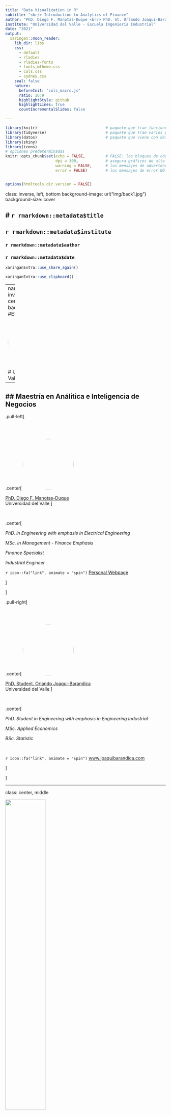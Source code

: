 ```yaml
---
title: "Data Visualization in R"
subtitle: "<br/> Introduction to Analytics of Finance"
author: "PhD. Diego F. Manotas-Duque <br/> PhD. St. Orlando Joaqui-Barandica"
institute: "Universidad del Valle - Escuela Ingeniería Industrial"
date: "2021"
output:
  xaringan::moon_reader:
    lib_dir: libs
    css: 
      - default
      - rladies
      - rladies-fonts
      - fonts_mtheme.css
      - cols.css
      - sydney.css
    seal: false  
    nature:
      beforeInit: "cols_macro.js"
      ratio: 16:9
      highlightStyle: github
      highlightLines: true
      countIncrementalSlides: false

---
```




```r
library(knitr)                              # paquete que trae funciones utiles para R Markdown
library(tidyverse)                          # paquete que trae varios paquetes comunes en el tidyverse
library(datos)                              # paquete que viene con datos populares traducidos al español :)
library(shiny)
library(icons)
# opciones predeterminadas
knitr::opts_chunk$set(echo = FALSE,         # FALSE: los bloques de código NO se muestran
                      dpi = 300,            # asegura gráficos de alta resolución
                      warning = FALSE,      # los mensajes de advertencia NO se muestran
                      error = FALSE)        # los mensajes de error NO se muestran


options(htmltools.dir.version = FALSE)
```

class: inverse, left, bottom
background-image: url("img/back1.jpg")
background-size: cover


# **`r rmarkdown::metadata$title`**
----

## **`r rmarkdown::metadata$institute`**

### `r rmarkdown::metadata$author`
### `r rmarkdown::metadata$date`

```r
xaringanExtra::use_share_again()
```

```r
xaringanExtra::use_clipboard()
```

---
name: hola
class: inverse, middle, center
background-color: #E31D1D

<img style="border-radius: 50%;" src="img/uv3.jpg"
width="150px"
/>

# Universidad del Valle

--

## Maestría en Análitica e Inteligencia de Negocios
---




.pull-left[

<br><br>

.center[
<img style="border-radius: 50%;" src="img/avatar2.PNG"
width="160px"
/>

[PhD. Diego F. Manotas-Duque](http://industrial.univalle.edu.co/profesores/diego-fernando-manotas-duque) <br>
Universidad del Valle
]

<br>

.center[

*PhD. in Engineering with emphasis in Electrical Engineering*

*MSc. in Management - Finance Emphasis*

*Finance Specialist*

*Industrial Engineer*

`r icon::fa("link", animate = "spin")` [Personal Webpage](http://industrial.univalle.edu.co/profesores/diego-fernando-manotas-duque)

]

]



.pull-right[


<br><br>

.center[
<img style="border-radius: 50%;" src="img/avatar.png"
width="160px" href="https://www.joaquibarandica.com"
/>

[PhD. Student. Orlando Joaqui-Barandica](https://www.joaquibarandica.com) <br/>
Universidad del Valle
]

<br>


.center[

*PhD. Student in Engineering with emphasis in Engineering Industrial* 
 
*MSc. Applied Economics*
 
*BSc. Statistic*

<br>

`r icon::fa("link", animate = "spin")` [www.joaquibarandica.com](https://www.joaquibarandica.com)

]


]


---

class: center, middle

<img src="img/gifinc.jpg" width="50%"/>

### [https://gifinc.univalle.edu.co/](https://gifinc.univalle.edu.co/)


---

name: menu
background-image: url("img/back2.jpg")
background-size: cover
class: left, middle, inverse

# Contenido

----


.pull-left[
### `r icon("creative-commons-remix")` [Mix de gráficos](#Mix)

### `r icon("braille")` [Interactive Graphs](#Interactive)

### `r icon("coffee")` [esquisser()](#Esquisser)

]

.pull-right[



]

---

name: Mix
class: inverse, center, middle

# `r icon("creative-commons-remix")`
# Mix de gráficos
----

.right[
.bottom[
####  [`r icon("bell")`](#menu)
]
]

---

# `r icon("pushed")` Diagrama de dispersión en 3D


El paquete `ggplot2` y sus extensiones no pueden crear una gráfica en 3D. Sin embargo, puede crear un diagrama de dispersión 3D con la función `scatterplot3d` de la librería `scatterplot3d`. 

> Tracemos el kilometraje del automóvil vs al desplazamiento del motor vs al peso del automóvil utilizando los datos del `mtcars`.


.pull-left[

`xyz.convert` permite pasar de coordenadas 3D a 2D


----

.scroll-box-16[

```r
library(scatterplot3d)
with(mtcars, {
  s3d <- scatterplot3d(
    x = disp, 
    y = wt, 
    z = mpg,
    color = "blue", 
    pch = 19,      
    type = "h",
    main = "3-D Scatterplot Example 3",
    xlab = "Displacement (cu. in.)",
    ylab = "Weight (lb/1000)",
    zlab = "Miles/(US) Gallon")
  
  # convert 3-D coords to 2D projection
  s3d.coords <- s3d$xyz.convert(disp, wt, mpg) 
  
  # plot text with 50% shrink and place to right of points
  text(s3d.coords$x, 
       s3d.coords$y,   
       labels = row.names(mtcars),  
       cex = .5, 
       pos = 4)
})
```
]

]


.pull-right[

```r
library(scatterplot3d)
with(mtcars, {
  s3d <- scatterplot3d(
    x = disp, 
    y = wt, 
    z = mpg,
    color = "blue", 
    pch = 19,      
    type = "h",
    main = "3-D Scatterplot Example 3",
    xlab = "Displacement (cu. in.)",
    ylab = "Weight (lb/1000)",
    zlab = "Miles/(US) Gallon")
  
  # convert 3-D coords to 2D projection
  s3d.coords <- s3d$xyz.convert(disp, wt, mpg) 
  
  # plot text with 50% shrink and place to right of points
  text(s3d.coords$x, 
       s3d.coords$y,   
       labels = row.names(mtcars),  
       cex = .5, 
       pos = 4)
})
```


]


---



# `r icon("pause")` Biplots


Un biplot es un gráfico especializado que intenta representar la relación entre las observaciones, entre las variables y entre las observaciones y las variables. Utilizamos la función `fviz_pca` de la librería `factoextra`.

.pull-left[

----

```r
# create a biplot
# load data
data(mtcars)

# fit a principal components model
fit <- prcomp(x = mtcars, 
              center = TRUE, 
              scale = TRUE)

# plot the results
library(factoextra)
fviz_pca(fit, 
         repel = TRUE, 
         labelsize = 3) + 
  theme_bw() +
  labs(title = "Biplot of mtcars data")
})
```

----

]


.pull-right[

```r
# create a biplot
# load data
data(mtcars)

# fit a principal components model
fit <- prcomp(x = mtcars, 
              center = TRUE, 
              scale = TRUE)

# plot the results
library(factoextra)
fviz_pca(fit, 
         repel = TRUE, 
         labelsize = 3) + 
  theme_bw() +
  labs(title = "Biplot of mtcars data")

```


]


---


# `r icon("pause")` Biplots


.pull-left[

* Los puntos representan observaciones. Las distancias más pequeñas entre puntos sugieren valores similares en el conjunto original de variables. Por ejemplo, el Toyota Corolla y el Honda Civic son similares entre sí.

* El Toyota Corolla es muy diferente al Lincoln Continental.

* Los vectores (flechas) representan variables. El ángulo entre vectores es proporcional a la correlación entre las variables. Los ángulos más pequeños indican correlaciones más fuertes. 

* Las observaciones que están más alejadas de la dirección del vector de una variable tienen los valores más altos en esa variable.

* Por ejemplo, el Toyota Corolla y el Honda Civic tienen valores más altos en mpg . El Toyota Corona tiene un mayor qsec .

]


.pull-right[

```r
# create a biplot
# load data
data(mtcars)

# fit a principal components model
fit <- prcomp(x = mtcars, 
              center = TRUE, 
              scale = TRUE)

# plot the results
library(factoextra)
fviz_pca(fit, 
         repel = TRUE, 
         labelsize = 3) + 
  theme_bw() +
  labs(title = "Biplot of mtcars data")

```


]


---


# `r icon("patreon")` Gráficos de burbujas


Un gráfico de burbujas es básicamente un diagrama de dispersión donde el tamaño del punto es proporcional a los valores de una tercera variable cuantitativa.

.pull-left[

El parámetro `range` de la función `scale_size_continuous` especifica el tamaño mínimo y máximo del símbolo de trazado. El valor predeterminado es `range=c(1,6)`

El parámetro `shape` de la función `geom_point` especifica un circulo con un color de borde y relleno.

----

.scroll-box-10[
```r
# create a bubble plot with modifications
ggplot(mtcars, 
       aes(x = wt, y = mpg, size = hp)) +
  geom_point(alpha = .5, 
             fill="cornflowerblue", 
             color="black", 
             shape=21) +
  scale_size_continuous(range = c(1, 14)) +
  labs(title = "Auto mileage by weight and horsepower",
       subtitle = "Motor Trend US Magazine (1973-74 models)",
       x = "Weight (1000 lbs)",
       y = "Miles/(US) gallon",
       size = "Gross horsepower") 
```
]

----

]


.pull-right[

```r
# create a bubble plot with modifications
ggplot(mtcars, 
       aes(x = wt, y = mpg, size = hp)) +
  geom_point(alpha = .5, 
             fill="cornflowerblue", 
             color="black", 
             shape=21) +
  scale_size_continuous(range = c(1, 14)) +
  labs(title = "Auto mileage by weight and horsepower",
       subtitle = "Motor Trend US Magazine (1973-74 models)",
       x = "Weight (1000 lbs)",
       y = "Miles/(US) gallon",
       size = "Gross horsepower") 
```


]


---


# `r icon("fire")` Mapas de calor


Un mapa de calor muestra un conjunto de datos utilizando mosaicos de colores para cada valor de variable dentro de cada observación. Hay muchas variedades de mapas de calor. Aunque la base de R viene con una la función `heatmap`. La función `superheat` genera un mejor gráfico.


.pull-left[


> El parámetro `scale = TRUE` estandariza las columnas a una media de cero y una desviación estándar de uno.

----

```r
# create a heatmap
data(mtcars)
library(superheat)
superheat(mtcars, scale = TRUE) 
```

----

> El Merc 230 tiene un tiempo de cuarto de milla ( qsec ) que está muy por encima del promedio (amarillo brillante). El Lotus Europa tiene un peso muy por debajo de la media (azul oscuro).

]


.pull-right[

```r
# create a heatmap
data(mtcars)
library(superheat)
superheat(mtcars, scale = TRUE) 
```


]


---


# `r icon("fire")` Mapas de calor


.scroll-output[
```r
# create a heatmap
data(mtcars)
library(superheat)
superheat(mtcars, scale = TRUE) 
```
]


---



# `r icon("fire")` Mapas de calor (Clúster)


Podemos utilizar la agrupación en clústeres para ordenar las filas y / o columnas. En el siguiente ejemplo, ordenaremos las filas para que los autos que son similares aparezcan cerca unos de otros. También ajustaremos el tamaño del texto y las etiquetas.


.pull-left[


----

```r
superheat(mtcars,
          scale = TRUE,
          left.label.text.size=3,
          bottom.label.text.size=3,
          bottom.label.size = .05,
          row.dendrogram = TRUE )
```

----

* La mayoría de los datos son todos númericos
* Los nombres de las filas se utilizan para etiquetar el eje izquierdo

]


.pull-right[

```r
superheat(mtcars,
          scale = TRUE,
          left.label.text.size=3,
          bottom.label.text.size=3,
          bottom.label.size = .05,
          row.dendrogram = TRUE )
```


]


---



# `r icon("fire")` Mapas de calor (Clúster)


.scroll-output[
```r
superheat(mtcars,
          scale = TRUE,
          left.label.text.size=3,
          bottom.label.text.size=3,
          bottom.label.size = .05,
          row.dendrogram = TRUE )
```
]


---




# `r icon("fire")` Mapas de calor (Ordenados)


Usemos un mapa de calor para mostrar los cambios en la esperanza de vida a lo largo del tiempo para los países asiáticos. Dado que los datos están en formato largo , primero tenemos que convertirlos a formato ancho. Luego, debemos asegurarnos de que sea un marco de datos y convertir la variable país en nombres de fila.


.pull-left[


----

.scroll-box-14[
```r
# create heatmap for gapminder data (Asia)
library(tidyr)
library(dplyr)

# load data
data(gapminder, package="gapminder")

# subset Asian countries
asia <- gapminder %>%
  filter(continent == "Asia") %>%
  select(year, country, lifeExp)

# convert to long to wide format
plotdata <- spread(asia, year, lifeExp)

# save country as row names
plotdata <- as.data.frame(plotdata)
row.names(plotdata) <- plotdata$country
plotdata$country <- NULL

# row order
sort.order <- order(plotdata$"2007")

# color scheme
library(RColorBrewer)
colors <- rev(brewer.pal(5, "Blues"))


# create the heat map
superheat(plotdata,
          scale = FALSE,
          left.label.text.size=3,
          bottom.label.text.size=3,
          bottom.label.size = .05,
          heat.pal = colors,
          order.rows = sort.order,
          title = "Life Expectancy in Asia")
```
]

----


]


.pull-right[

```r
# create heatmap for gapminder data (Asia)
library(tidyr)
library(dplyr)

# load data
data(gapminder, package="gapminder")

# subset Asian countries
asia <- gapminder %>%
  filter(continent == "Asia") %>%
  select(year, country, lifeExp)

# convert to long to wide format
plotdata <- spread(asia, year, lifeExp)

# save country as row names
plotdata <- as.data.frame(plotdata)
row.names(plotdata) <- plotdata$country
plotdata$country <- NULL

# row order
sort.order <- order(plotdata$"2007")

# color scheme
library(RColorBrewer)
colors <- rev(brewer.pal(5, "Blues"))


# create the heat map
superheat(plotdata,
          scale = FALSE,
          left.label.text.size=3,
          bottom.label.text.size=3,
          bottom.label.size = .05,
          heat.pal = colors,
          order.rows = sort.order,
          title = "Life Expectancy in Asia")
```


]


---



# `r icon("fire")` Mapas de calor (Ordenados)


.scroll-output[
```r
# create heatmap for gapminder data (Asia)
library(tidyr)
library(dplyr)

# load data
data(gapminder, package="gapminder")

# subset Asian countries
asia <- gapminder %>%
  filter(continent == "Asia") %>%
  select(year, country, lifeExp)

# convert to long to wide format
plotdata <- spread(asia, year, lifeExp)

# save country as row names
plotdata <- as.data.frame(plotdata)
row.names(plotdata) <- plotdata$country
plotdata$country <- NULL

# row order
sort.order <- order(plotdata$"2007")

# color scheme
library(RColorBrewer)
colors <- rev(brewer.pal(5, "Blues"))


# create the heat map
superheat(plotdata,
          scale = FALSE,
          left.label.text.size=3,
          bottom.label.text.size=3,
          bottom.label.size = .05,
          heat.pal = colors,
          order.rows = sort.order,
          title = "Life Expectancy in Asia")

```
]


---





# `r icon("life-ring")` Gráfico de radar


Un gráfico de radar (también llamado gráfico de araña o estrella) muestra uno o más grupos u observaciones sobre tres o más variables cuantitativas. Cada variable tiene su propio eje, todos los ejes están unidos en el centro de la figura.


.pull-left[


----

.scroll-box-14[
```r
# Libraries
library(tidyverse)
library(viridis)
library(patchwork)
library(hrbrthemes)
library(fmsb)
library(colormap)

# Create data
set.seed(1)
data <- as.data.frame(matrix( sample( 2:20 , 10 , replace=T) , ncol=10))
colnames(data) <- c("math" , "english" , "biology" , "music" , "R-coding", "data-viz" , "french" , "physic", "statistic", "sport" )

# To use the fmsb package, I have to add 2 lines to the dataframe: the max and min of each topic to show on the plot!
data <- rbind(rep(20,10) , rep(0,10) , data)

# Custom the radarChart !
par(mar=c(0,0,0,0))
radarchart( data, axistype=1, 

  #custom polygon
  pcol=rgb(0.2,0.5,0.5,0.9) , pfcol=rgb(0.2,0.5,0.5,0.5) , plwd=4 , 

  #custom the grid
  cglcol="grey", cglty=1, axislabcol="grey", caxislabels=seq(0,20,5), cglwd=0.8,

  #custom labels
  vlcex=0.8 
  )

```
]

----


]


.pull-right[

```r
# Libraries
library(tidyverse)
library(viridis)
library(patchwork)
library(hrbrthemes)
library(fmsb)
library(colormap)

# Create data
set.seed(1)
data <- as.data.frame(matrix( sample( 2:20 , 10 , replace=T) , ncol=10))
colnames(data) <- c("math" , "english" , "biology" , "music" , "R-coding", "data-viz" , "french" , "physic", "statistic", "sport" )

# To use the fmsb package, I have to add 2 lines to the dataframe: the max and min of each topic to show on the plot!
data <- rbind(rep(20,10) , rep(0,10) , data)

# Custom the radarChart !
par(mar=c(0,0,0,0))
radarchart( data, axistype=1, 

  #custom polygon
  pcol=rgb(0.2,0.5,0.5,0.9) , pfcol=rgb(0.2,0.5,0.5,0.5) , plwd=4 , 

  #custom the grid
  cglcol="grey", cglty=1, axislabcol="grey", caxislabels=seq(0,20,5), cglwd=0.8,

  #custom labels
  vlcex=0.8 
  )

```


]


---


# `r icon("qrcode")` Matriz de gráficos de dispersión


Una matriz de diagramas de dispersión es una colección de diagramas de dispersión organizados como una cuadrícula. Es similar a un gráfico de correlación, pero en lugar de mostrar correlaciones, muestra los datos subyacentes.


.pull-left[

Puede crear una matriz de diagrama de dispersión usando la función `ggpairs` en el paquete `GGally`.

Podemos ilustrar su uso examinando las relaciones entre el tamaño de los mamíferos y las características del sueño.

----

.scroll-box-14[
```r
library(GGally)

# prepare data
data(msleep, package="ggplot2")
library(dplyr)
df <- msleep %>% 
  mutate(log_brainwt = log(brainwt),
         log_bodywt = log(bodywt)) %>%
  select(log_brainwt, log_bodywt, sleep_total, sleep_rem)
 

# create a scatterplot matrix
ggpairs(df)
```
]

----


]


.pull-right[

```r
library(GGally)

# prepare data
data(msleep, package="ggplot2")
library(dplyr)
df <- msleep %>% 
  mutate(log_brainwt = log(brainwt),
         log_bodywt = log(bodywt)) %>%
  select(log_brainwt, log_bodywt, sleep_total, sleep_rem)
 

# create a scatterplot matrix
ggpairs(df)
```


]


---



# `r icon("sellsy")` Gráficos de cascada


Un gráfico de cascada ilustra el efecto acumulativo de una secuencia de valores positivos y negativos. Por ejemplo, podemos graficar el efecto acumulativo de ingresos y gastos para una empresa ficticia.


.pull-left[

----

.scroll-box-14[
```r
# create company income statement
category <- c("Sales", "Services", "Fixed Costs", 
              "Variable Costs", "Taxes")
amount <- c(101000, 52000, -23000, -15000, -10000)
income <- data.frame(category, amount) 

# create waterfall chart
library(ggplot2)
library(waterfalls)
waterfall(income) 
```
]

----


]


.pull-right[

```r
# create company income statement
category <- c("Sales", "Services", "Fixed Costs", 
              "Variable Costs", "Taxes")
amount <- c(101000, 52000, -23000, -15000, -10000)
income <- data.frame(category, amount) 

# create waterfall chart
library(ggplot2)
library(waterfalls)
waterfall(income, calc_total = TRUE) 
```


]


---




# `r icon("react")` Wordcloud


Una nube de palabras (también llamada nube de etiquetas) es básicamente una infografía que indica la frecuencia de palabras en una colección de texto (por ejemplo, tweets, un documento de texto, un conjunto de documentos de texto).


.pull-left[

----

.scroll-box-14[
```r
library("quanteda")
library("quanteda.textplots")

dfm_inaug <- corpus_subset(data_corpus_inaugural, Year <= 1826) %>% 
    dfm(remove = stopwords('english'), remove_punct = TRUE) %>%
    dfm_trim(min_termfreq = 10, verbose = FALSE)

textplot_wordcloud(dfm_inaug)
```
]

----


]


.pull-right[

```r
library("quanteda")
library("quanteda.textplots")

dfm_inaug <- corpus_subset(data_corpus_inaugural, Year <= 1826) %>% 
    dfm(remove = stopwords('english'), remove_punct = TRUE) %>%
    dfm_trim(min_termfreq = 10, verbose = FALSE)

textplot_wordcloud(dfm_inaug)
```


]


---



name: Interactive
class: inverse, center, middle

# `r icon("braille")`
# Interactive Graphs
----

.right[
.bottom[
####  [`r icon("bell")`](#menu)
]
]




---


# `r icon("map-marker-alt")` Leaflet


`Leaflet` es una biblioteca de `JavaScript` para mapas interactivos. El prospecto se puede utilizar para generar los gráficos de prospecto **R**.


.pull-left[

----

```r
# create leaflet graph
library(leaflet)

leaflet() %>%
  addTiles()


```

----


]


.pull-right[

* addTiles() De forma predeterminada utiliza la base de OpenStreetMap
* addMarkers() Se pueden ir agregando capas al mapa..
* addCircles()
* addCircleMarkers()
* addPolylines()
* etc... 
* Puede consultar la ayuda de la función: [leaflet()](https://cran.r-project.org/web/packages/leaflet/leaflet.pdf) 

]


---


```r
# create leaflet graph
library(leaflet)

leaflet() %>% 
  addTiles()

```


---


```r
library(leaflet)

leaflet() %>%
  addTiles() %>%
  addMarkers(lng=-75.217, 
             lat=4.433, 
             popup="Ibagué - Tolima")
```



---


# `r icon("coffee")` Plotly


`Plotly` es un servicio comercial y un producto de código abierto para crear visualizaciones interactivas de alta gama. El paquete `plotly` le permite crear gráficos interactivos desde dentro de **R**. Además, cualquier gráfico `ggplot2` se puede convertir en un gráfico `plotly`.

.pull-left[

Dentro de esta librería destaca la función: 

## ggplotly()

> Esta función es escencial para convertir un gráfico estático de `ggplot` a dinámico en `plotly`

Es vital que el gráfico se guarde en un objeto.

]


.pull-right[


```r
# create plotly graph.
library(ggplot2)
library(plotly)

p <- ggplot(mpg, aes(x=displ, 
                     y=hwy, 
                     color=class)) +
  geom_point(size=3) +
  labs(x = "Engine displacement",
       y = "Highway Mileage",
       color = "Car Class") +
  theme_bw()

ggplotly(p)
```


]


---



# `r icon("coffee")` ggplotly


.pull-left[

----

```r
# create plotly graph.
library(ggplot2)
library(plotly)

p <- ggplot(mpg, aes(x=displ, 
                     y=hwy, 
                     color=class)) +
  geom_point(size=3) +
  labs(x = "Engine displacement",
       y = "Highway Mileage",
       color = "Car Class") +
  theme_bw()

ggplotly(p)
```

----

]


.pull-right[


```r
# create plotly graph.
library(ggplot2)
library(plotly)

p <- ggplot(mpg, aes(x=displ, 
                     y=hwy, 
                     color=class)) +
  geom_point(size=3) +
  labs(x = "Engine displacement",
       y = "Highway Mileage",
       color = "Car Class") +
  theme_bw()

ggplotly(p)
```


]


---



# `r icon("coffee")` ggplotly


.pull-left[

----

```r
# Build dataset with different distributions
data <- data.frame(
  type = c( rep("edge peak", 1000), rep("comb", 1000), rep("normal", 1000), rep("uniform", 1000), rep("bimodal", 1000), rep("skewed", 1000) ),
  value = c( rnorm(900), rep(3, 100), rnorm(360, sd=0.5), rep(c(-1,-0.75,-0.5,-0.25,0,0.25,0.5,0.75), 80), rnorm(1000), runif(1000), rnorm(500, mean=-2), rnorm(500, mean=2), abs(log(rnorm(1000))) )
)

# Represent it
p<-data %>%
  ggplot( aes(x=value)) +
    geom_histogram(fill="#69b3a2", color="#e9ecef", alpha=0.9) +
    facet_wrap(~type, scale="free_x") +
    theme_ipsum() +
    theme(
      panel.spacing = unit(0.1, "lines"),
      axis.title.x=element_blank(),
      axis.text.x=element_blank(),
      axis.ticks.x=element_blank()
    )

ggplotly(p)
```

----

]


.pull-right[


```r
# Build dataset with different distributions
data <- data.frame(
  type = c( rep("edge peak", 1000), rep("comb", 1000), rep("normal", 1000), rep("uniform", 1000), rep("bimodal", 1000), rep("skewed", 1000) ),
  value = c( rnorm(900), rep(3, 100), rnorm(360, sd=0.5), rep(c(-1,-0.75,-0.5,-0.25,0,0.25,0.5,0.75), 80), rnorm(1000), runif(1000), rnorm(500, mean=-2), rnorm(500, mean=2), abs(log(rnorm(1000))) )
)

# Represent it
p<-data %>%
  ggplot( aes(x=value)) +
    geom_histogram(fill="#69b3a2", color="#e9ecef", alpha=0.9) +
    facet_wrap(~type, scale="free_x") +
    theme_ipsum() +
    theme(
      panel.spacing = unit(0.1, "lines"),
      axis.title.x=element_blank(),
      axis.text.x=element_blank(),
      axis.ticks.x=element_blank()
    )

ggplotly(p)
```


]


---



# `r icon("coffee")` Plotly


Si el objetivo es desarrollar el gráfico directamente con la librería `plotly` y no con la librería `ggplot2`, se puede utilizar `plot_ly`.

.pull-left[

----

```r
library(plotly)

fig <- plot_ly(data = iris, x = ~Sepal.Length, y = ~Petal.Length)

fig
```

----

]


.pull-right[


```r
library(plotly)

fig <- plot_ly(data = iris, x = ~Sepal.Length, y = ~Petal.Length)

fig
```


]




---




# `r icon("coffee")` Plotly



.pull-left[

----

```r
library(plotly)

fig <- plot_ly(data = iris, x = ~Sepal.Length, y = ~Petal.Length, color = ~Species)

fig
```

----

]


.pull-right[


```r
library(plotly)

fig <- plot_ly(data = iris, x = ~Sepal.Length, y = ~Petal.Length, color = ~Species)

fig
```


]




---



# `r icon("coffee")` Plotly



.pull-left[

----

```r
library(plotly)

fig <- plot_ly(
  x = c("giraffes", "orangutans", "monkeys"),
  y = c(20, 14, 23),
  name = "SF Zoo",
  type = "bar"
)

fig
```

----

]


.pull-right[


```r
library(plotly)

fig <- plot_ly(
  x = c("giraffes", "orangutans", "monkeys"),
  y = c(20, 14, 23),
  name = "SF Zoo",
  type = "bar"
)

fig
```


]


---




# `r icon("coffee")` Plotly



.pull-left[

----

```r
library(plotly)

Animals <- c("giraffes", "orangutans", "monkeys")
SF_Zoo <- c(20, 14, 23)
LA_Zoo <- c(12, 18, 29)
data <- data.frame(Animals, SF_Zoo, LA_Zoo)

fig <- plot_ly(data, x = ~Animals, y = ~SF_Zoo, type = 'bar', name = 'SF Zoo')
fig <- fig %>% add_trace(y = ~LA_Zoo, name = 'LA Zoo')
fig <- fig %>% layout(yaxis = list(title = 'Count'), barmode = 'group')

fig
```

----

]


.pull-right[


```r
library(plotly)

Animals <- c("giraffes", "orangutans", "monkeys")
SF_Zoo <- c(20, 14, 23)
LA_Zoo <- c(12, 18, 29)
data <- data.frame(Animals, SF_Zoo, LA_Zoo)

fig <- plot_ly(data, x = ~Animals, y = ~SF_Zoo, type = 'bar', name = 'SF Zoo')
fig <- fig %>% add_trace(y = ~LA_Zoo, name = 'LA Zoo')
fig <- fig %>% layout(yaxis = list(title = 'Count'), barmode = 'group')

fig
```


]




---





# `r icon("coffee")` Plotly



.pull-left[

----

```r
library(plotly)

USPersonalExpenditure <- data.frame("Categorie"=rownames(USPersonalExpenditure), USPersonalExpenditure)
data <- USPersonalExpenditure[,c('Categorie', 'X1960')]

fig <- plot_ly(data, labels = ~Categorie, values = ~X1960, type = 'pie')
fig <- fig %>% layout(title = 'United States Personal Expenditures by Categories in 1960',
         xaxis = list(showgrid = FALSE, zeroline = FALSE, showticklabels = FALSE),
         yaxis = list(showgrid = FALSE, zeroline = FALSE, showticklabels = FALSE))

fig
```

----

]


.pull-right[


```r
library(plotly)

USPersonalExpenditure <- data.frame("Categorie"=rownames(USPersonalExpenditure), USPersonalExpenditure)
data <- USPersonalExpenditure[,c('Categorie', 'X1960')]

fig <- plot_ly(data, labels = ~Categorie, values = ~X1960, type = 'pie')
fig <- fig %>% layout(title = 'United States Personal Expenditures by Categories in 1960',
         xaxis = list(showgrid = FALSE, zeroline = FALSE, showticklabels = FALSE),
         yaxis = list(showgrid = FALSE, zeroline = FALSE, showticklabels = FALSE))

fig
```


]




---


# `r icon("coffee")` Plotly


.pull-left[

----

````markdown
library(plotly)

# volcano is a numeric matrix that ships with R
fig.3d <- plot_ly(z = ~volcano)
fig.3d <- fig.3d %>% add_surface()

fig.3d

````

----

]


.pull-right[



```r

library(plotly)
# volcano is a numeric matrix that ships with R
fig.3d <- plot_ly(z = ~volcano)
fig.3d <- fig.3d %>% add_surface()

htmltools::save_html(fig.3d, file="img/fig.3d.html")

```

.center[
<iframe src="img/fig.3d.html" allowtransparency="true" height="450" width="1100" scrolling="yes" style="border: none;" data-external="1"></iframe>
]


]


---



# `r icon("coffee")` Plotly



.pull-left[

----

```r
library(plotly)
df <- read.csv('https://raw.githubusercontent.com/plotly/datasets/master/finance-charts-apple.csv')
fig <- plot_ly(
  type = "scatter",
  x = as.Date(df$Date, format= "%Y-%m-%d"), 
  y = df$AAPL.High,
  name = 'AAPL High',
  mode = "lines",
)
fig <- fig %>%
  layout(
    title = "Time Series with Custom Date-Time Format",
    xaxis = list(
      type = "date",
      range=c('2015-12-01', '2016-01-15')
    )
  )
fig
```

----

]


.pull-right[


```r
library(plotly)
df <- read.csv('https://raw.githubusercontent.com/plotly/datasets/master/finance-charts-apple.csv')
fig <- plot_ly(
  type = "scatter",
  x = as.Date(df$Date, format= "%Y-%m-%d"), 
  y = df$AAPL.High,
  name = 'AAPL High',
  mode = "lines",
)
fig <- fig %>%
  layout(
    title = "Time Series with Custom Date-Time Format",
    xaxis = list(
      type = "date",
      range=c('2015-12-01', '2016-01-15')
    )
  )
fig
```


]



---



# `r icon("coffee")` Plotly

* Consultar más estilos: [Plotly in R](https://plotly.com/r/)

.pull-left[

----

```r
library(plotly)
library(gapminder)

df <- gapminder 
fig <- df %>%
  plot_ly(
    x = ~gdpPercap, 
    y = ~lifeExp, 
    size = ~pop, 
    color = ~continent, 
    frame = ~year, 
    text = ~country, 
    hoverinfo = "text",
    type = 'scatter',
    mode = 'markers'
  )
fig <- fig %>% layout(
    xaxis = list(
      type = "log"
    )
  )

fig
```

----

]


.pull-right[


```r

library(plotly)
library(gapminder)

df <- gapminder 
fig <- df %>%
  plot_ly(
    x = ~gdpPercap, 
    y = ~lifeExp, 
    size = ~pop, 
    color = ~continent, 
    frame = ~year, 
    text = ~country, 
    hoverinfo = "text",
    type = 'scatter',
    mode = 'markers'
  )
fig <- fig %>% layout(
    xaxis = list(
      type = "log"
    )
  )

fig
```


]





---

# `r icon("grip-vertical")` rCharts



.pull-left[

----

````markdown
require(devtools)
install_github('ramnathv/rCharts')


library(rCharts)
data(economics, package = "ggplot2")
econ <- transform(economics, date = as.character(date))
m1 <- mPlot(x = "date", y = c("psavert", "uempmed"), type = "Line", data = econ)
m1$set(pointSize = 0, lineWidth = 1)

m1
````

----

]


.pull-right[

> `rCharts` puede crear una amplia gama de gráficos interactivos.

* `rCharts` es un paquete de **R** para crear, personalizar y publicar visualizaciones javascript interactivas desde **R** utilizando una interfaz de trazado de estilo `lattice`.

* Es necesaria su instalación desde el entorno de desarrolladores: *Github*

* Requiere apriori la librería `devtools`


````markdown

require(devtools)
install_github('ramnathv/rCharts')

````

* Consultar la página del desarrollador: [https://github.com/ramnathv/rCharts](https://github.com/ramnathv/rCharts)

]



---



# `r icon("h-square")` Highcharter



.pull-left[

El paquete `highcharter` proporciona acceso a la biblioteca de gráficos JavaScript **Highcharts**. La biblioteca es gratuita para uso no comercial. Aquí, hay una muestra de algunos gráficos. Consultar más en la web [Highchart](https://www.highcharts.com/blog/posts/frameworks/r-stat/)

* **Histogramas:**

```r

library(highcharter)

x <- c(rnorm(10000), rnorm(1000, 4, 0.5))

hchart(x, name = "data") 
```


* **Series:**

```r
library(highcharter)
library(forecast)

airforecast <- forecast(auto.arima(AirPassengers), level = 95)

hchart(airforecast)
```


]

.pull-right[

* **Mapas:**

```r
library(treemap)
library(highcharter)

data(GNI2014, package = "treemap")

hcmap(
  "custom/world-robinson-lowres", 
  data = GNI2014,
  name = "Gross national income per capita", 
  value = "GNI",
  borderWidth = 0,
  nullColor = "#d3d3d3",
  joinBy = c("iso-a3", "iso3")
) %>%
  hc_colorAxis(
    stops = color_stops(colors = viridisLite::inferno(10, begin = 0.1)),
    type = "logarithmic"
  ) 

```

]

---

# `r icon("h-square")` Highcharter

```r
library(highcharter)

x <- c(rnorm(10000), rnorm(1000, 4, 0.5))

hchart(x, name = "data") 
```


---



# `r icon("h-square")` Highcharter

```r
library(highcharter)
library(forecast)

airforecast <- forecast(auto.arima(AirPassengers), level = 95)

hchart(airforecast)
```




---


# `r icon("h-square")` Highcharter

```r
library(treemap)
library(highcharter)

data(GNI2014, package = "treemap")

hcmap(
  "custom/world-robinson-lowres", 
  data = GNI2014,
  name = "Gross national income per capita", 
  value = "GNI",
  borderWidth = 0,
  nullColor = "#d3d3d3",
  joinBy = c("iso-a3", "iso3")
) %>%
  hc_colorAxis(
    stops = color_stops(colors = viridisLite::inferno(10, begin = 0.1)),
    type = "logarithmic"
  ) 

```




---


# `r icon("shield-alt")` gganimate()


.pull-left[

----

```r
library(ggplot2)
library(dplyr)

library(gapminder)
datos = gapminder


grafico <- datos %>%
  ggplot() + 
    geom_point(aes(x = gdpPercap, y = lifeExp, col = continent, size = pop), alpha = 0.8) + theme_minimal() + 
    theme(legend.position = "bottom") + guides(size = "none") + 
    labs(x = "PIB per Capita" ,y = "Esperanza de Vida",  col = "") 


library(gganimate)

grafico +
  transition_time(year)+
  labs(title = "Año: {frame_time}")

```

----

]



.pull-right[


```r
library(ggplot2)
library(dplyr)

library(gapminder)
datos = gapminder


grafico <- datos %>%
  ggplot() + 
    geom_point(aes(x = gdpPercap, y = lifeExp, col = continent, size = pop), alpha = 0.8) + theme_minimal() + 
    theme(legend.position = "bottom") + guides(size = "none") + 
    labs(x = "PIB per Capita" ,y = "Esperanza de Vida",  col = "") 


library(gganimate)

grafico +
  transition_time(year)+
  labs(title = "Año: {frame_time}")


```



]



---




# `r icon("shield-alt")` gganimate()


.pull-left[

----

.scroll-box-20[
```r
library(ggplot2)
library(dplyr)

library(gapminder)
datos = gapminder


datos2 <- datos %>%
  group_by(year) %>%
  arrange(year, desc(gdpPercap)) %>%
  mutate(ranking = row_number()) %>%
  filter(ranking <=15)


animacion <- datos2 %>%
  ggplot() +
  geom_col(aes(ranking, gdpPercap, fill = country)) +
  geom_text(aes(ranking, gdpPercap, label = gdpPercap), hjust=-0.1) +
  geom_text(aes(ranking, y=0 , label = country), hjust=1.1) + 
  geom_text(aes(x=15, y=max(gdpPercap) , label = as.factor(year)), vjust = 0.2, alpha = 0.5,  col = "gray", size = 20) +
  coord_flip(clip = "off", expand = FALSE) + scale_x_reverse() +
  theme_minimal() + theme(
    panel.grid = element_blank(), 
    legend.position = "none",
    axis.ticks.y = element_blank(),
    axis.title.y = element_blank(),
    axis.text.y = element_blank(),
    plot.margin = margin(1, 4, 1, 3, "cm")
  ) +
  transition_states(year, state_length = 0, transition_length = 2) +
  enter_fade() +
  exit_fade() + 
  ease_aes('quadratic-in-out') 

animate(animacion, width = 700, height = 432, fps = 25, duration = 15, rewind = FALSE)

```
]

----

]



.pull-right[


```r
library(ggplot2)
library(dplyr)

library(gapminder)
datos = gapminder


datos2 <- datos %>%
  group_by(year) %>%
  arrange(year, desc(gdpPercap)) %>%
  mutate(ranking = row_number()) %>%
  filter(ranking <=15)


animacion <- datos2 %>%
  ggplot() +
  geom_col(aes(ranking, gdpPercap, fill = country)) +
  geom_text(aes(ranking, gdpPercap, label = gdpPercap), hjust=-0.1) +
  geom_text(aes(ranking, y=0 , label = country), hjust=1.1) + 
  geom_text(aes(x=15, y=max(gdpPercap) , label = as.factor(year)), vjust = 0.2, alpha = 0.5,  col = "gray", size = 20) +
  coord_flip(clip = "off", expand = FALSE) + scale_x_reverse() +
  theme_minimal() + theme(
    panel.grid = element_blank(), 
    legend.position = "none",
    axis.ticks.y = element_blank(),
    axis.title.y = element_blank(),
    axis.text.y = element_blank(),
    plot.margin = margin(1, 4, 1, 3, "cm")
  ) +
  transition_states(year, state_length = 0, transition_length = 2) +
  enter_fade() +
  exit_fade() + 
  ease_aes('quadratic-in-out') 

animate(animacion, width = 700, height = 432, fps = 25, duration = 15, rewind = FALSE)


```



]



---

# `r icon("shield-alt")` gganimate()



.pull-left[

----


```r
datos %>%
  filter(country == "Spain") %>%
  ggplot(aes(year, pop)) + geom_point() + geom_line() + 
  geom_text(aes(x = min(year), y = min(pop), label = as.factor(year)) , hjust=-2, vjust = -0.2, alpha = 0.5,  col = "gray", size = 20) +
  theme_minimal() +
  transition_reveal(year) + 
  view_follow()

```


----

]



.pull-right[


```r

datos %>%
  filter(country == "Spain") %>%
  ggplot(aes(year, pop)) + geom_point() + geom_line() + 
  geom_text(aes(x = min(year), y = min(pop), label = as.factor(year)) , hjust=-2, vjust = -0.2, alpha = 0.5,  col = "gray", size = 20) +
  theme_minimal() +
  transition_reveal(year) + 
  view_follow()

```



]


---



# `r icon("shield-alt")` gganimate()




.pull-left[

> Si quiere informarse más puede hacer en el manual de la función [`gganimate()`](https://cran.r-project.org/web/packages/gganimate/gganimate.pdf)

----

```r
p1 <- ggplot(gapminder, aes(gdpPercap, lifeExp, size = pop, colour = country)) +
             geom_point(alpha = 0.7, show.legend = FALSE) +
             scale_colour_manual(values = country_colors) +
             scale_size(range = c(2, 12)) +
             scale_x_log10() +
             facet_wrap(~continent) +
 # Animating the plot
             labs(title = 'Year: {frame_time}', x = 'GDP per capita', y = 'Life expectancy') +
             transition_time(year) +
             ease_aes('linear')

animate(p1)

```

----

]



.pull-right[


```r
p1 <- ggplot(gapminder, aes(gdpPercap, lifeExp, size = pop, colour = country)) +
             geom_point(alpha = 0.7, show.legend = FALSE) +
             scale_colour_manual(values = country_colors) +
             scale_size(range = c(2, 12)) +
             scale_x_log10() +
             facet_wrap(~continent) +
             # Animating the plot
             labs(title = 'Year: {frame_time}', x = 'GDP per capita', y = 'Life expectancy') +
             transition_time(year) +
             ease_aes('linear')

animate(p1)
```



]


---


name: Esquisser
class: inverse, center, middle

# `r icon("coffee")`
# Esquisser
----

.right[
.bottom[
####  [`r icon("bell")`](#menu)
]
]



---

# `r icon("coffee")` esquisser()


.left-column[

`library(esquisse)`

`data(iris)`

`esquisser()`


]


.right-column[

.center[
<img src="img/esquisser.gif" width="70%"/>
]

]
---


class: inverse, center, middle
background-color: #00081d




.pull-left[

.center[
<br><br>

# Thanks!!!

<br><br><br><br><br>



### Questions?
]


]


.pull-right[


.center[
<img style="border-radius: 50%;" src="img/avatar2.PNG"
width="100px"
/>

`r anicon::faa("envelope", animate = "passing")` diego.manotas@correounivalle.edu.co


<br><br><br>


.center[
<img style="border-radius: 50%;" src="img/avatar.png"
width="100px" href="https://www.joaquibarandica.com"
/>

`r anicon::faa("envelope", animate = "passing")` orlando.joaqui@correounivalle.edu.co 
]



]


]


<br><br><br>

----

*Las imágenes utilizadas para ambientar la presentación son de [pixabay](https://pixabay.com/).*  
Sources: Rob Kabacoff

